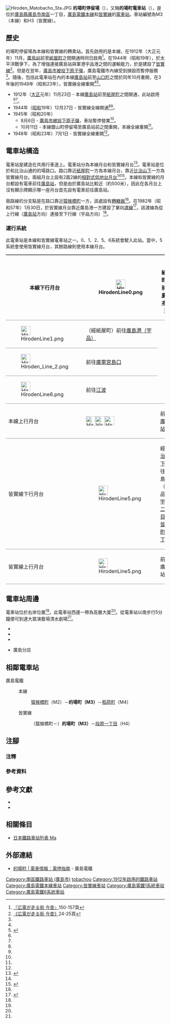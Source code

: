 {{Infobox station
|公司色 = #009944
|站名 = 的場町
|圖片 = Hiroden Matobacho Sta 02.JPG
|圖片說明 = 本線月台
|日文原名 = 的場町
|平假名 = まとばちょう
|羅馬拼音 = Matoba-cho
|副站名 = 
|所在地 = {{JPN}}[[廣島縣|廣島縣]][[廣島市|廣島市]][[南區_(廣島市)|南區]]{{Translink|ja|的場町 (広島市)|的場町 (廣島市)|的場町}}一丁目
|座標 = {{coord|34|23|35.6|N|132|28|28.53|E|type:railwaystation_region:JP-24|display=inline,title}}
|車站構造 = [[地面車站|地面車站]]
|月台配置 = 2面2線（本線）<br>2面2線（皆實線）
|啟用年月日 = 1912年（大正元年）11月23日
|廢站年月日 = 
|乘客人數 = 
|上下車人次 = 
|統計年度 = 
|轉車 = 
|全寬備註 = 
|adjacent = {{Adjacent stations|system=廣島電鐵|
line1=本線|left1=猿猴橋町|right1=稻荷町|note-left1=M2<br/>0.3km|note-mid1={{Color|#00a85f|●}}M3<br/>距離[[廣島站|廣島]]0.5km|note-right1=M4<br>0.3km|
line2=皆實線|left2=|right2=段原一丁目|through-left2=[[廣島電鐵本線|本線]]|note-mid2={{Color|#7dbf4c|●}}H3<br/>距離的場町0.0km|note-right2=H4<br>0.5km}}
}}
[[File:Hiroden_Matobacho_Sta.JPG|thumb]]
'''的場町停留場'''（{{jpn|j=的場町停留場|hg=まとばちょうていりゅうじょう|rm=Matoba-cho teiryūjō|f=y}}），又稱'''的場町電車站'''（{{jpn|j=的場町電停}}），是位於[[廣島縣|廣島縣]][[廣島市|廣島市]][[南區_(廣島市)|南區]]{{Translink|ja|的場町 (広島市)|的場町 (廣島市)|的場町}}一丁目，[[廣島電鐵|廣島電鐵]][[廣島電鐵本線|本線]]和[[皆實線|皆實線]]的[[電車站|電車站]]。車站編號為M3（本線）和H3（皆實線）。

== 歷史 ==
的場町停留場為本線和皆實線的轉乘站。首先啟用的是本線，在1912年（大正元年）11月，[[廣島站|廣島站]]前至[[紙屋町停留場|紙屋町]]之間開通時{{Refnest|group="注"|實際，本線紙屋町至[[原子彈爆炸遺址前停留場|櫓下]]之間已經竣工，但是由於發生一些問題，使開通區間只限廣島站前與紙屋町之間，該紙屋町至櫓下之間區間於2週間後才開通<ref>[[#osafune|《広電が走る街 今昔》]]45頁</ref><ref>[[#hiroden|《広島電鉄開業100年・創立70年史》]]43頁</ref>。}}同日啟用<ref name=osafune2>[[#osafune|『広電が走る街 今昔』]]150-157頁</ref>。在1944年（昭和19年），於太平洋戰爭下，為了增強連接廣島站與軍港宇品港之間的運輸能力，於是建設了[[皆實線|皆實線]]<ref name=osafune>[[#osafune|《広電が走る街 今昔》]]24-25頁</ref>。但是在翌年，[[廣島市原子彈爆炸|廣島市被投下原子彈]]，廣島電鐵市內線受到損毀而暫停服務<ref name=osafune2/>。隨後，包括此電車站在內的本線[[廣島站|廣島站]]前至[[銀山町停留場|山口町]]之間於同年10月重開，在3年後的1948年（昭和23年），皆實線全線重開<ref name=osafune2/><ref name=kyodo227>{{Cite book|author= |title=広島のチンチン電車 市内線と宮島線 波乱に富んだ86年のドラマ |year=1998 |publisher={{Translink|ja|郷土出版社|鄉土出版社}} |isbn=4-87670-110-5 |pages=227-236 |language=ja}}</ref>。
* 1912年（[[大正|大正]]元年）11月23日 - 本線[[廣島站|廣島站]]前至[[紙屋町停留場|紙屋町]]之間開通，此站啟用<ref name=osafune2/><ref name=kyodo227/>。
* 1944年（[[昭和|昭和]]19年）12月27日 - 皆實線全線開通<ref name=osafune2/><ref name=kyodo227/>。
* 1945年（昭和20年）
** 8月6日 - [[廣島市原子彈爆炸|廣島市被投下原子彈]]，車站暫停營業<ref name=osafune2/>。
** 10月11日 - 本線銀山町停留場至廣島站前之間重開，本線全線重開<ref name=osafune2/>。
* 1948年（昭和23年）7月1日 - 皆實線全線重開<ref name=kyodo227/>。

== 電車站構造 ==
電車站是建造在共用行車道上。電車站分為本線月台和皆實線月台<ref name=line>{{Cite book|author=川島令三 |authorlink=川島令三 |title=山陽・山陰ライン 全線・全駅・全配線 |year=2012 |publisher=[[講談社|講談社]] |series=【図説】 日本の鉄道 |isbn=978-4-06-295157-9 |volume=第7巻 広島エリア |pages=9・75頁|language=ja}}</ref>。電車站是位於{{Translink|ja|相生通り|相生通}}和比治山通的的場路口。路口靠近[[紙屋町停留場|紙屋町]]一方為本線月台，靠近[[比治山下停留場|比治山下]]一方為皆實線月台。兩組月台上設有2面2線的[[相對式月台|相對式低地台月台]]<ref name=line/><ref name=jijo>{{Cite book|author=川島令三 |title={{Translink|ja|全国鉄道事情大研究|全國鐵道事情大研究}} |year=2009 |publisher={{Translink|ja|草思社}} |isbn=978-4-7942-1711-0 |volume=中国篇 2 |pages=103・107頁}}</ref>。本線和皆實線的月台都設有電車前往[[廣島站|廣島站]]，但是由於廣島站比較近（約500米），因此在各月台上沒有顯示牌顯示哪一座月台首先設有電車前往廣島站。

兩路線的分支點是在路口靠近[[猿猴橋町停留場|猿猴橋町]]一方，該處設有[[轉轍器|轉轍器]]<ref name=line/>。在1982年（昭和57年）1月30日，於皆實線月台靠近廣島港一方建設了單向[[渡線|渡線]]<ref name=HIRODEN8050_R124>{{Cite book|title=広島電鉄開業80年創立50年史 |year=1992 |publisher=広島電鉄 |page=124|language=ja}}</ref>，該渡線為從上行線（[[廣島站|廣島站]]方向）連接至下行線（宇品方向）<ref name=line/>。

=== 運行系統 ===
{{See also|廣島電鐵#運行系統}}
此電車站是本線和皆實線電車站之一。0、1、2、5、6系統會駛入此站。當中，5系統會使用皆實線月台，其餘路線則使用本線月台。
{| style="border-collapse: collapse;"
|-
! rowspan="4" style="border-width: 2px 0; border-style: ridge; padding: 2px .5em;"|本線下行月台
| style="border-width: 2px 0; border-style: ridge; padding: 2px .5em;"|[[File:HirodenLine0.png|30px]]
| style="border-width: 2px 0; border-style: ridge; padding: 2px .5em;"|（經紙屋町）前往[[廣電本社前停留場|廣電本社前]]
|-
| style="border-width: 2px 0; border-style: ridge; padding: 2px .5em;"|[[File:HirodenLine1.png|30px]]
| style="border-width: 2px 0; border-style: ridge; padding: 2px .5em;"|（經紙屋町）前往[[廣島港停留場|廣島港（宇品）]]
|-
| style="border-width: 2px 0; border-style: ridge; padding: 2px .5em;"|[[File:Hiroden_Line_2.png|30px]]
| style="border-width: 2px 0; border-style: ridge; padding: 2px .5em;"|前往[[廣電宮島口站|廣電宮島口]]
|-
| style="border-width: 2px 0; border-style: ridge; padding: 2px .5em;"|[[File:HirodenLine6.png|30px]]
| style="border-width: 2px 0; border-style: ridge; padding: 2px .5em;"|前往[[江波停留場|江波]]
|-
! style="border-width: 2px 0; border-style: ridge; padding: 2px .5em;"|本線上行月台
| style="border-width: 2px 0; border-style: ridge; padding: 2px .5em;"|[[File:HirodenLine1.png|30px]][[File:Hiroden_Line_2.png|30px]][[File:HirodenLine6.png|30px]]
| style="border-width: 2px 0; border-style: ridge; padding: 2px .5em;"|前往[[廣島站|廣島站]]
|-
! style="border-width: 2px 0; border-style: ridge; padding: 2px .5em;"|皆實線下行月台
| style="border-width: 2px 0; border-style: ridge; padding: 2px .5em;"|[[File:HirodenLine5.png|30px]]
| style="border-width: 2px 0; border-style: ridge; padding: 2px .5em;"|經[[比治山下停留場|比治山下]]前往廣島港（宇品）、[[宇品二丁目停留場|宇品二丁目]]、[[皆實町六丁目停留場|皆實町六丁目]]
|-
! style="border-width: 2px 0; border-style: ridge; padding: 2px .5em;"|皆實線上行月台
| style="border-width: 2px 0; border-style: ridge; padding: 2px .5em;"|[[File:HirodenLine5.png|30px]]
| style="border-width: 2px 0; border-style: ridge; padding: 2px .5em;"|前往廣島站
|}

== 電車站周邊 ==
電車站位於{{Translink|ja|猿猴川}}右岸位置<ref name=jijo/>。此電車站西邊一帶為高層大廈<ref name=line/>。從電車站以南步行5分鐘便可到達大眾演藝場清水劇場<ref name=line/>。
* {{Translink|ja|荒神橋 (広島市)|荒神橋 (廣島市)|荒神橋}}
* {{Translink|ja|ホテルセンチュリー21広島|廣島21世紀酒店}}
* {{Translink|ja|ウインズ広島|WINS廣島}}
* {{Translink|ja|西京銀行}}廣島分店

== 相鄰電車站 ==
; 廣島電鐵
: {{color|#00a85f|■}}本線
:: [[猿猴橋町停留場|猿猴橋町]]（M2）－'''的場町（M3）'''－[[稻荷町停留場|稻荷町]]（M4）
: {{color|#7dbf4c|■}}皆實線
:: （猿猴橋町－）'''的場町（M3）'''－[[段原一丁目停留場|段原一丁目]]（H4）
== 注腳 ==
=== 注釋 ===
{{Reflist|group="注"}}
=== 參考資料 ===
{{Reflist}}
== 參考文獻 ==
* {{Cite book|title={{lang|ja|広島電鉄開業100年・創立70年史}} |year=2012 |publisher=廣島電鐵|language=ja |ref=hiroden}}
* {{Cite book|author=長船友則 |title={{lang|ja|広電が走る街 今昔}} |year=2005 |publisher=[[JTB出版|JTB出版]] |series=JTB Can Books |isbn=4-533-05986-4|language=ja |ref=osafune}}
== 相關條目 ==
* [[日本鐵路車站列表_Ma|日本鐵路車站列表 Ma]]
== 外部連結 ==
* [http://www.hiroden.co.jp/train/route-guide/stop-guide/m-3h-3.html 的場町 | 電車情報：電停指南] {{Wayback|url=http://www.hiroden.co.jp/train/route-guide/stop-guide/m-3h-3.html |date=20171008220215 }}{{ja icon}} - 廣島電鐵
{{廣島電鐵本線}}
{{皆實線}}
{{DEFAULTSORT:Matoba-cho}}
[[Category:南區鐵路車站_(廣島市)|Category:南區鐵路車站 (廣島市)]]
[[Category:日本鐵路車站_Ma|tobachou]]
[[Category:1912年啟用的鐵路車站|Category:1912年啟用的鐵路車站]]
[[Category:廣島電鐵本線車站|Category:廣島電鐵本線車站]]
[[Category:皆實線車站|Category:皆實線車站]]
[[Category:廣島電鐵1系統車站|Category:廣島電鐵1系統車站]]
[[Category:廣島電鐵6系統車站|Category:廣島電鐵6系統車站]]